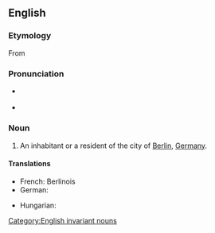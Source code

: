 {{also|berlinese}}
==English==

===Etymology===
From {{suffix|Berlin|ese}}

===Pronunciation===
* {{a|UK}} {{IPA|/bɜː(ɹ).lɪn.iːz/}}
* {{rhymes|iːz}}

===Noun===
{{en-noun|Berlinese}}

# An inhabitant or a resident of the city of [[Berlin]], [[Germany]].

====Translations====
{{trans-top|an inhabitant or a resident of the city of Berlin, Germany}}
* French: Berlinois
* German: {{t+|de|Berliner}}
{{trans-mid}}
* Hungarian: {{t|hu|berlini}}
{{trans-bottom}}

[[Category:English invariant nouns]]